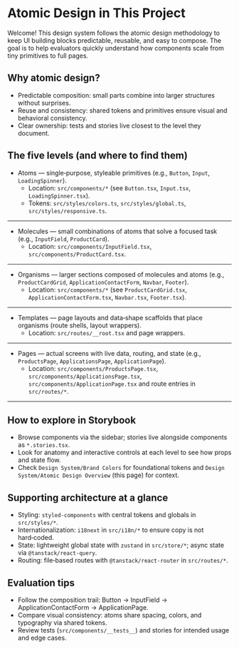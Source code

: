 
<Meta title="Foundations/Welcome" />

# Atomic Design in This Project

Welcome! This design system follows the atomic design methodology to keep UI building blocks predictable, reusable, and easy to compose. The goal is to help evaluators quickly understand how components scale from tiny primitives to full pages.

## Why atomic design?

- Predictable composition: small parts combine into larger structures without surprises.
- Reuse and consistency: shared tokens and primitives ensure visual and behavioral consistency.
- Clear ownership: tests and stories live closest to the level they document.

## The five levels (and where to find them)

- Atoms — single‑purpose, styleable primitives (e.g., `Button`, `Input`, `LoadingSpinner`).
  - Location: `src/components/*` (see `Button.tsx`, `Input.tsx`, `LoadingSpinner.tsx`).
  - Tokens: `src/styles/colors.ts`, `src/styles/global.ts`, `src/styles/responsive.ts`.
---
- Molecules — small combinations of atoms that solve a focused task (e.g., `InputField`, `ProductCard`).
  - Location: `src/components/InputField.tsx`, `src/components/ProductCard.tsx`.
---
- Organisms — larger sections composed of molecules and atoms (e.g., `ProductCardGrid`, `ApplicationContactForm`, `Navbar`, `Footer`).
  - Location: `src/components/*` (see `ProductCardGrid.tsx`, `ApplicationContactForm.tsx`, `Navbar.tsx`, `Footer.tsx`).
---
- Templates — page layouts and data‑shape scaffolds that place organisms (route shells, layout wrappers).
  - Location: `src/routes/__root.tsx` and page wrappers.
--- 
- Pages — actual screens with live data, routing, and state (e.g., `ProductsPage`, `ApplicationsPage`, `ApplicationPage`).
  - Location: `src/components/ProductsPage.tsx`, `src/components/ApplicationsPage.tsx`, `src/components/ApplicationPage.tsx` and route entries in `src/routes/*`.
---

## How to explore in Storybook

- Browse components via the sidebar; stories live alongside components as `*.stories.tsx`.
- Look for anatomy and interactive controls at each level to see how props and state flow.
- Check `Design System/Brand Colors` for foundational tokens and `Design System/Atomic Design Overview` (this page) for context.

## Supporting architecture at a glance

- Styling: `styled-components` with central tokens and globals in `src/styles/*`.
- Internationalization: `i18next` in `src/i18n/*` to ensure copy is not hard‑coded.
- State: lightweight global state with `zustand` in `src/store/*`; async state via `@tanstack/react-query`.
- Routing: file‑based routes with `@tanstack/react-router` in `src/routes/*`.

## Evaluation tips

- Follow the composition trail: Button → InputField → ApplicationContactForm → ApplicationPage.
- Compare visual consistency: atoms share spacing, colors, and typography via shared tokens.
- Review tests (`src/components/__tests__`) and stories for intended usage and edge cases.